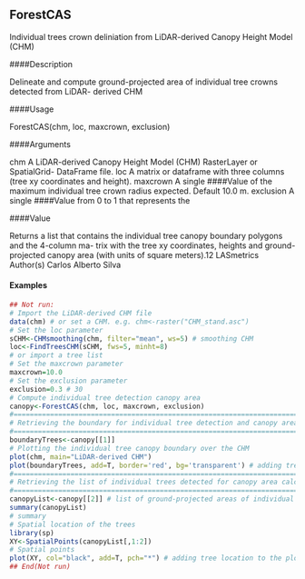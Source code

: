 ## ForestCAS
Individual trees crown deliniation from LiDAR-derived Canopy Height
Model (CHM)

####Description 

Delineate and compute ground-projected area of individual tree crowns detected from LiDAR-
derived CHM

####Usage 

ForestCAS(chm, loc, maxcrown, exclusion)

####Arguments 

chm A LiDAR-derived Canopy Height Model (CHM) RasterLayer or SpatialGrid-
DataFrame file.
loc A matrix or dataframe with three columns (tree xy coordinates and height).
maxcrown A single 
####Value 
 of the maximum individual tree crown radius expected. Default
10.0 m.
exclusion A single 
####Value 
 from 0 to 1 that represents the

####Value 

Returns a list that contains the individual tree canopy boundary polygons and the 4-column ma-
trix with the tree xy coordinates, heights and ground-projected canopy area (with units of square
meters).12
LASmetrics
Author(s)
Carlos Alberto Silva

#### Examples 
 ```r

## Not run:
# Import the LiDAR-derived CHM file
data(chm) # or set a CHM. e.g. chm<-raster("CHM_stand.asc")
# Set the loc parameter
sCHM<-CHMsmoothing(chm, filter="mean", ws=5) # smoothing CHM
loc<-FindTreesCHM(sCHM, fws=5, minht=8)
# or import a tree list
# Set the maxcrown parameter
maxcrown=10.0
# Set the exclusion parameter
exclusion=0.3 # 30
# Compute individual tree detection canopy area
canopy<-ForestCAS(chm, loc, maxcrown, exclusion)
#==================================================================================#
# Retrieving the boundary for individual tree detection and canopy area calculation
#==================================================================================#
boundaryTrees<-canopy[[1]]
# Plotting the individual tree canopy boundary over the CHM
plot(chm, main="LiDAR-derived CHM")
plot(boundaryTrees, add=T, border='red', bg='transparent') # adding tree canopy boundary
#============================================================================#
# Retrieving the list of individual trees detected for canopy area calculation
#============================================================================#
canopyList<-canopy[[2]] # list of ground-projected areas of individual tree canopies
summary(canopyList)
# summary
# Spatial location of the trees
library(sp)
XY<-SpatialPoints(canopyList[,1:2])
# Spatial points
plot(XY, col="black", add=T, pch="*") # adding tree location to the plot
## End(Not run)
```
